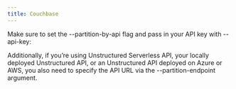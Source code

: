 ```yaml
---
title: Couchbase
---
```



<SharedContentCouchbase />


Make sure to set the --partition-by-api flag and pass in your API key with --api-key:

<CodeGroup>

  <CouchbaseApiSh />

  <CouchbaseApiPy />

</CodeGroup>

Additionally, if you’re using Unstructured Serverless API, your locally deployed Unstructured API, or an Unstructured API deployed on Azure or AWS, you also need to specify the API URL via the --partition-endpoint argument.